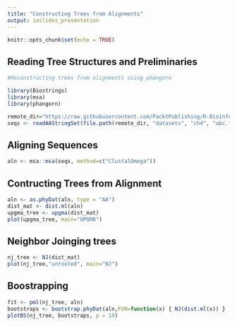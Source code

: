 ```yaml
---
title: "Constructing Trees from Alignments"
output: ioslides_presentation
---
```


```r
knitr::opts_chunk$set(echo = TRUE)
```

## Reading Tree Structures and Preliminaries

```r
#Reconstructing trees from alignments using phangorn

library(Biostrings)
library(msa)
library(phangorn)

remote_dir="https://raw.githubusercontent.com/PacktPublishing/R-Bioinformatics-Cookbook/master"
seqs <- readAAStringSet(file.path(remote_dir, "datasets", "ch4", "abc.fa"))
```

## Aligning Sequences

```r
aln <- msa::msa(seqs, method=c("ClustalOmega"))
```

## Contructing Trees from Alignment

```r
aln <- as.phyDat(aln, type = "AA")
dist_mat <- dist.ml(aln)
upgma_tree <- upgma(dist_mat)
plot(upgma_tree, main="UPGMA")
```

## Neighbor Joinging trees

```r
nj_tree <- NJ(dist_mat)
plot(nj_tree,"unrooted", main="NJ")
```

## Boostrapping

```r
fit <- pml(nj_tree, aln)
bootstraps <- bootstrap.phyDat(aln,FUN=function(x) { NJ(dist.ml(x)) } , bs=100)
plotBS(nj_tree, bootstraps, p = 10)
```
